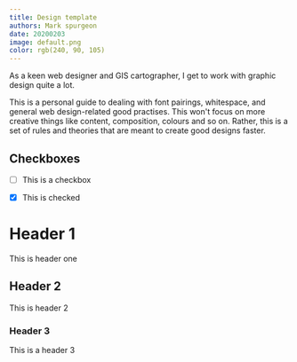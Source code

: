 ```yaml
---
title: Design template
authors: Mark spurgeon
date: 20200203
image: default.png
color: rgb(240, 90, 105)
---
```


As a keen web designer and GIS cartographer, I get to work with graphic design quite a lot.

This is a personal guide to dealing with font pairings, whitespace, and general
web design-related good practises. This won't focus on more creative things like 
content, composition, colours and so on. Rather, this is a set 
of rules and theories that are meant to create good designs faster.


Checkboxes
----

- [ ] This is a checkbox 
- [x] This is checked


# Header 1

This is header one

## Header 2

This is header 2


### Header 3

This is a header 3

